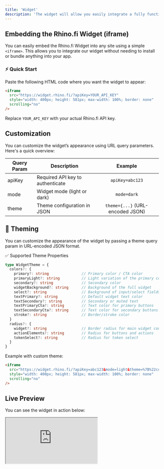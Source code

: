 ```yaml
---
title: 'Widget'
description: 'The widget will allow you easily integrate a fully functional bridge UI into your application with only a few lines of code.'
---
```


## Embedding the Rhino.fi Widget (iframe)
You can easily embed the Rhino.fi Widget into any site using a simple `<iframe>`. This allows you to integrate our widget without needing to install or bundle anything into your app.

### ⚡ Quick Start
Paste the following HTML code where you want the widget to appear:

```html
<iframe
  src="https://widget.rhino.fi/?apiKey=YOUR_API_KEY"
  style="width: 400px; height: 581px; max-width: 100%; border: none"
  scrolling="no"
/>
```
Replace `YOUR_API_KEY` with your actual Rhino.fi API key.

<RequestApiKey />

## Customization
You can customize the widget’s appearance using URL query parameters. Here's a quick overview:

| Query Param	| Description | Example |
| --- | --- | :---: |
| apiKey | Required API key to authenticate |	`apiKey=abc123` |
| mode | Widget mode (light or dark) | `mode=dark` |
| theme |	Theme configuration in JSON |	`theme={...}` (URL-encoded JSON) |

## 🎨 Theming
You can customize the appearance of the widget by passing a theme query param in URL-encoded JSON format.

✅ Supported Theme Properties
```ts
type WidgetTheme = {
  colors?: {
    primary?: string               // Primary color / CTA color
    primaryLight?: string          // Light variation of the primary color
    secondary?: string             // Secondary color
    widgetBackground?: string      // Background of the full widget
    select?: string                // Background of input/select fields
    textPrimary?: string           // Default widget text color
    textSecondary?: string         // Secondary or muted text
    textPrimaryCta?: string        // Text color for primary buttons
    textSecondaryCta?: string      // Text color for secondary buttons
    stroke?: string                // Border/stroke color
  }
  radius?: {
    widget?: string                // Border radius for main widget container
    actionElements?: string        // Radius for buttons and actions
    tokenSelect?: string           // Radius for token select
  }
}
```

Example with custom theme:

```html
<iframe
  src="https://widget.rhino.fi/?apiKey=abc123&mode=light&theme=%7B%22colors%22%3A%7B%22primary%22%3A%22red%22%7D%7D"
  style="width: 400px; height: 581px; max-width: 100%; border: none"
  scrolling="no"
/>
```

## Live Preview
You can see the widget in action below:

<div style={{ background: '#FCDCA4', padding: '24px', textAlign: 'center', display: 'flex', justifyContent: 'center', borderRadius: '24px' }}>
<iframe
  src="https://widget.rhino.fi/"
  style={{ width: '400px', height: '581px', maxWidth: '100%', border: 'none'}}
  scrolling="no"
></iframe>
</div>

